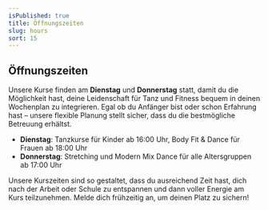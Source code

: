 ```yaml
---
isPublished: true
title: Öffnungszeiten
slug: hours
sort: 15
---
```


## Öffnungszeiten

Unsere Kurse finden am **Dienstag** und **Donnerstag** statt, damit du die Möglichkeit hast, deine Leidenschaft für Tanz und Fitness bequem in deinen Wochenplan zu integrieren. Egal ob du Anfänger bist oder schon Erfahrung hast – unsere flexible Planung stellt sicher, dass du die bestmögliche Betreuung erhältst.

- **Dienstag**: Tanzkurse für Kinder ab 16:00 Uhr, Body Fit & Dance für Frauen ab 18:00 Uhr
- **Donnerstag**: Stretching und Modern Mix Dance für alle Altersgruppen ab 17:00 Uhr

Unsere Kurszeiten sind so gestaltet, dass du ausreichend Zeit hast, dich nach der Arbeit oder Schule zu entspannen und dann voller Energie am Kurs teilzunehmen. Melde dich frühzeitig an, um deinen Platz zu sichern!